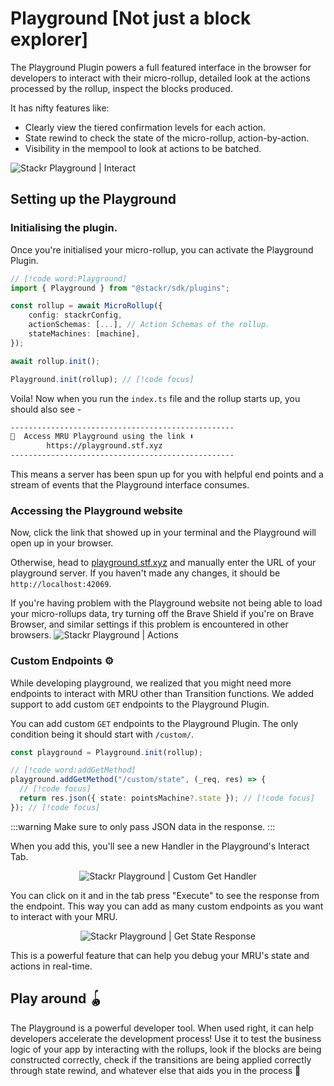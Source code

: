 
# Playground [Not just a block explorer]

The Playground Plugin powers a full featured interface in the browser for developers to interact with their micro-rollup, detailed look at the actions processed by the rollup, inspect the blocks produced.

It has nifty features like:

- Clearly view the tiered confirmation levels for each action.
- State rewind to check the state of the micro-rollup, action-by-action.
- Visibility in the mempool to look at actions to be batched.

<img src="/assets/playground-interact.png" alt="Stackr Playground | Interact" />

## Setting up the Playground

### Initialising the plugin.

Once you're initialised your micro-rollup, you can activate the Playground Plugin.

```ts [index.ts]
// [!code word:Playground]
import { Playground } from "@stackr/sdk/plugins";

const rollup = await MicroRollup({
    config: stackrConfig,
    actionSchemas: [...], // Action Schemas of the rollup.
    stateMachines: [machine],
});

await rollup.init();

Playground.init(rollup); // [!code focus]
```

Voila! Now when you run the `index.ts` file and the rollup starts up, you should also see -

```bash
--------------------------------------------------
🛝  Access MRU Playground using the link ⬇️
        https://playground.stf.xyz
--------------------------------------------------
```

This means a server has been spun up for you with helpful end points and a stream of events that the Playground interface consumes.

### Accessing the Playground website

Now, click the link that showed up in your terminal and the Playground will open up in your browser.

Otherwise, head to [playground.stf.xyz](https://playground.stf.xyz) and manually enter the URL of your playground server. If you haven't made any changes, it should be `http://localhost:42069`.

<Callout type="info">
  If you're having problem with the Playground website not being able to load
  your micro-rollups data, try turning off the Brave Shield if you're on Brave
  Browser, and similar settings if this problem is encountered in other
  browsers.
</Callout>

<img src="/assets/playground-action.png" alt="Stackr Playground | Actions" />

### Custom Endpoints ⚙️

While developing playground, we realized that you might need more endpoints to interact with MRU other than Transition functions. We added support to add custom `GET` endpoints to the Playground Plugin.

You can add custom `GET` endpoints to the Playground Plugin. The only condition being it should start with `/custom/`.

```ts [index.ts]
const playground = Playground.init(rollup);

// [!code word:addGetMethod]
playground.addGetMethod("/custom/state", (_req, res) => {
  // [!code focus]
  return res.json({ state: pointsMachine?.state }); // [!code focus]
}); // [!code focus]
```

:::warning
Make sure to only pass JSON data in the response.
:::

When you add this, you'll see a new Handler in the Playground's Interact Tab.

<center>
  <img
    src="/assets/get-handler.png"
    width={320}
    alt="Stackr Playground | Custom Get Handler"
  />
</center>

You can click on it and in the tab press "Execute" to see the response from the endpoint.
This way you can add as many custom endpoints as you want to interact with your MRU.

<center>
  <img
    src="/assets/get-response.png"
    width={512}
    alt="Stackr Playground | Get State Response"
  />
</center>

This is a powerful feature that can help you debug your MRU's state and actions in real-time.

## Play around 🪀

The Playground is a powerful developer tool. When used right, it can help developers accelerate the development process! Use it to test the business logic of your app by interacting with the rollups, look if the blocks are being constructed correctly, check if the transitions are being applied correctly through state rewind, and whatever else that aids you in the process 🤝
